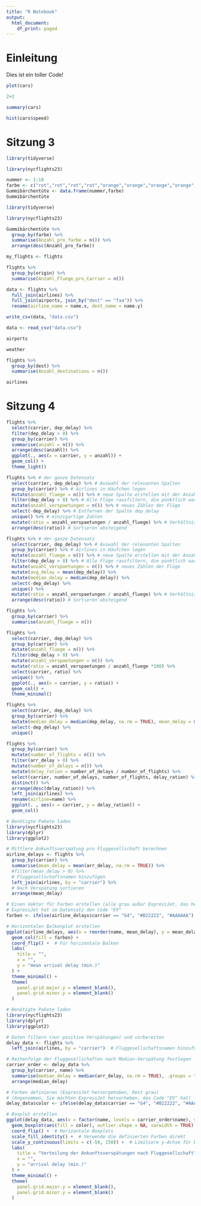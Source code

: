```yaml
---
title: "R Notebook"
output:
  html_document:
    df_print: paged
---
```


# Einleitung

Dies ist ein toller Code!

```r
plot(cars)
```

```r
2+2
```

```r
summary(cars)
```
```r
hist(cars$speed)
```

# Sitzung 3

```r
library(tidyverse)
```

```r
library(nycflights23)
```
















```r
nummer <- 1:18
farbe <- c("rot","rot","rot","rot","orange","orange","orange","orange","grün","grün","grün","grün","dunkelrot","dunkelrot","rot","dunkelrot","gelb","gelb")
Gummibärchentüte <- data.frame(nummer,farbe)
Gummibärchentüte
```

```r
library(tidyverse)
```
```r
library(nycflights23)
```


```r
Gummibärchentüte %>%
  group_by(farbe) %>%
  summarise(Anzahl_pro_farbe = n()) %>%
  arrange(desc(Anzahl_pro_farbe))
```

```r
my_flights <- flights
```

```r
flights %>%
  group_by(origin) %>%
  summarise(Anzahl_Fluege_pro_Carrier = n())
```

```r
data <- flights %>%
  full_join(airlines) %>%
  full_join(airports, join_by("dest" == "faa")) %>%
  rename(airline_name = name.x, dest_name = name.y) 
```

```r
write_csv(data, "data.csv")
```

```r
data <- read_csv("data.csv")
```


```r
airports
```

```r
weather
```


```r
flights %>%
  group_by(dest) %>%
  summarise(Anzahl_destinations = n())
```


```r
airlines
```

# Sitzung 4

```r
flights %>%
  select(carrier, dep_delay) %>%
  filter(dep_delay > 0) %>%
  group_by(carrier) %>%
  summarise(anzahl = n()) %>%
  arrange(desc(anzahl)) %>%
  ggplot(., aes(x = carrier, y = anzahl)) +
  geom_col() +
  theme_light()
```

```r
flights %>% # der ganze Datensatz
  select(carrier, dep_delay) %>% # Auswahl der relevanten Spalten
  group_by(carrier) %>% # Airlines in Häufchen legen
  mutate(anzahl_fluege = n()) %>% # neue Spalte erstellen mit der Anzahl Flüge pro Häufchen (Airline)
  filter(dep_delay > 0) %>% # Alle Flüge rausfiltern, die pünktlich waren
  mutate(anzahl_verspaetungen = n()) %>% # neues Zählen der Flüge
  select(-dep_delay) %>% # Entfernen der Spalte dep_delay
  unique() %>% # einzigartige Zahlen
  mutate(ratio = anzahl_verspaetungen / anzahl_fluege) %>% # Verhältnis unpünktlicher Flüge zu allen Flügen
  arrange(desc(ratio)) # Sortieren absteigend
```

```r
flights %>% # der ganze Datensatz
  select(carrier, dep_delay) %>% # Auswahl der relevanten Spalten
  group_by(carrier) %>% # Airlines in Häufchen legen
  mutate(anzahl_fluege = n()) %>% # neue Spalte erstellen mit der Anzahl Flüge pro Häufchen (Airline)
  filter(dep_delay > 0) %>% # Alle Flüge rausfiltern, die pünktlich waren
  mutate(anzahl_verspaetungen = n()) %>% # neues Zählen der Flüge
  mutate(avg_delay = mean(dep_delay)) %>%
  mutate(median_delay = median(dep_delay)) %>%
  select(-dep_delay) %>%
  unique() %>%
  mutate(ratio = anzahl_verspaetungen / anzahl_fluege) %>% # Verhältnis unpünktlicher Flüge zu allen Flügen
  arrange(desc(ratio)) # Sortieren absteigend

```








```r
flights %>%
  group_by(carrier) %>%
  summarise(anzahl_fluege = n())
```





















```r
flights %>%
  select(carrier, dep_delay) %>%
  group_by(carrier) %>%
  mutate(anzahl_fluege = n()) %>%
  filter(dep_delay > 0) %>%
  mutate(anzahl_verspaetungen = n()) %>%
  mutate(ratio = anzahl_verspaetungen / anzahl_fluege *100) %>%
  select(carrier, ratio) %>%
  unique() %>%
  ggplot(., aes(x = carrier, y = ratio)) +
  geom_col() + 
  theme_minimal()
```


```r
flights %>%
  select(carrier, dep_delay) %>%
  group_by(carrier) %>%
  mutate(median_delay = median(dep_delay, na.rm = TRUE), mean_delay = mean(dep_delay, na.rm = TRUE), max_delay = max(dep_delay, na.rm = TRUE)) %>%
  select(-dep_delay) %>%
  unique()
```










```r
flights %>%
  group_by(carrier) %>%
  mutate(number_of_flights = n()) %>%
  filter(arr_delay > 0) %>%
  mutate(number_of_delays = n()) %>%
  mutate(delay_ration = number_of_delays / number_of_flights) %>%
  select(carrier, number_of_delays, number_of_flights, delay_ration) %>%
  distinct() %>%
  arrange(desc(delay_ration)) %>%
  left_join(airlines) %>%
  rename(airline=name) %>%
  ggplot(. , aes(x = carrier, y = delay_ration)) +
  geom_col()

```

```r
# Benötigte Pakete laden
library(nycflights23)
library(dplyr)
library(ggplot2)

# Mittlere Ankunftsverspätung pro Fluggesellschaft berechnen
airline_delays <- flights %>%
  group_by(carrier) %>%
  summarise(mean_delay = mean(arr_delay, na.rm = TRUE)) %>%
  #filter(mean_delay > 0) %>%
  # Fluggesellschaftsnamen hinzufügen
  left_join(airlines, by = "carrier") %>%
  # Nach Verspätung sortieren
  arrange(mean_delay)

# Einen Vektor für Farben erstellen (alle grau außer ExpressJet, das hervorgehoben wird)
# ExpressJet hat im Datensatz den Code "EV"
farben <- ifelse(airline_delays$carrier == "G4", "#B22222", "#AAAAAA")

# Horizontalen Balkenplot erstellen
ggplot(airline_delays, aes(x = reorder(name, mean_delay), y = mean_delay)) +
  geom_col(fill = farben) +
  coord_flip() +  # Für horizontale Balken
  labs(
    title = "",
    x = "",
    y = "mean arrival delay (min.)"
  ) +
  theme_minimal() +
  theme(
    panel.grid.major.y = element_blank(),
    panel.grid.minor.y = element_blank()
  )
```


```r
# Benötigte Pakete laden
library(nycflights23)
library(dplyr)
library(ggplot2)

# Daten filtern (nur positive Verspätungen) und vorbereiten
delay_data <- flights %>%
  left_join(airlines, by = "carrier")  # Fluggesellschaftsnamen hinzufügen

# Reihenfolge der Fluggesellschaften nach Median-Verspätung festlegen
carrier_order <- delay_data %>%
  group_by(carrier, name) %>%
  summarise(median_delay = median(arr_delay, na.rm = TRUE), .groups = "drop") %>%
  arrange(median_delay)

# Farben definieren (ExpressJet hervorgehoben, Rest grau)
# (Angenommen, Sie möchten ExpressJet hervorheben, das Code "EV" hat)
delay_data$color <- ifelse(delay_data$carrier == "G4", "#B22222", "#AAAAAA")

# Boxplot erstellen
ggplot(delay_data, aes(x = factor(name, levels = carrier_order$name), y = arr_delay)) +
  geom_boxplot(aes(fill = color), outlier.shape = NA, varwidth = TRUE) +  # outlier.shape = NA entfernt Ausreißer für bessere Lesbarkeit
  coord_flip() +  # Horizontale Boxplots
  scale_fill_identity() +  # Verwende die definierten Farben direkt
  scale_y_continuous(limits = c(-50, 150)) +  # Limitiere y-Achse für bessere Lesbarkeit
  labs(
    title = "Verteilung der Ankunftsverspätungen nach Fluggesellschaft",
    x = "",
    y = "arrival delay (min.)"
  ) +
  theme_minimal() +
  theme(
    panel.grid.major.y = element_blank(),
    panel.grid.minor.y = element_blank()
  )
```













